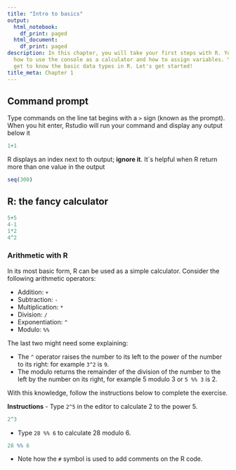 ```yaml
---
title: "Intro to basics"
output:
  html_notebook:
    df_print: paged
  html_document:
    df_print: paged
description: In this chapter, you will take your first steps with R. You will learn
  how to use the console as a calculator and how to assign variables. You will also
  get to know the basic data types in R. Let's get started!
title_meta: Chapter 1
---
```


## Command prompt
Type commands on the line tat begins with a `>` sign (known as the prompt). When you hit enter, Rstudio will run your command and display any output below it
```r
1+1
```
R displays an index next to th output; **ignore it**. It`s helpful when R return more than one value in the output
```r
seq(300)
```

## R: the fancy calculator
```r
5+5
4-1
1*2
4^2
```


### Arithmetic with R

In its most basic form, R can be used as a simple calculator. Consider the following arithmetic operators:

- Addition: `+`
- Subtraction: `-`
- Multiplication: `*`
- Division: `/`
- Exponentiation: `^`
- Modulo: `%%`

The last two might need some explaining:

- The `^` operator raises the number to its left to the power of the number to its right: for example `3^2` is `9`.
- The modulo returns the remainder of the division of the number to the left by the number on its right, for example 5 modulo 3 or `5 %% 3` is 2.

With this knowledge, follow the instructions below to complete the exercise.

**Instructions**
- Type `2^5` in the editor to calculate 2 to the power 5.
```r
2^3
```
- Type `28 %% 6` to calculate 28 modulo 6.
```r
28 %% 6
```

- Note how the `#` symbol is used to add comments on the R code.

